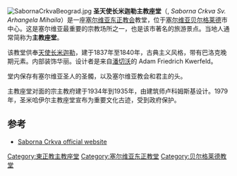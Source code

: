 {{Infobox church
| name                   = 圣天使长米迦勒主教座堂
| fullname               = Саборна Црква Св. Архангела Михаила
| image                  = Свјетлопис старе Саборне цркве у Биограду.jpg
| imagesize              = 200px
| pushpin map            = Serbia
| pushpin mapsize        = 200px
| map caption            = Shown within Serbia
| latd                   = 44
| latm                   = 49
| lats                   = 5
| latNS                  = 
| longd                  = 20
| longm                  = 27
| longs                  = 7
| location               = [[贝尔格莱德|贝尔格莱德]]
| country                = {{SRB}}
| denomination           = [[东正教|东正教]]
| website                = [http://www.saborna-crkva.com Saborna Crkva Official website]
| founded date           = {{Start date|1837}}
| dedication             = [[天使长米迦勒|天使长米迦勒]]
| status                 = [[教堂|教堂]]
| designated date        = 1979
| architect              = Adam Friedrich Kwerfeld
| style                  = 新古典主义风格，带有巴洛克晚期元素
| completed date         = 1840
| dome quantity          = 1
}}
[[File:SabornaCrkvaBeograd.jpg|thumb]]
'''圣天使长米迦勒主教座堂'''（{{lang-sr|Саборна Црква Св. Архангела Михаила}}, ''Saborna Crkva Sv. Arhangela Mihaila''）是一座[[塞尔维亚东正教会|塞尔维亚东正教会]]教堂，位于[[塞尔维亚|塞尔维亚]][[贝尔格莱德|贝尔格莱德]]市中心。这是塞尔维亚最重要的宗教场所之一，也是该市著名的旅游景点。当地人通常简称为'''主教座堂'''。

该教堂供奉[[天使长米迦勒|天使长米迦勒]]，建于1837年至1840年，古典主义风格，带有巴洛克晚期元素。内部装饰华丽。设计者是来自[[潘切沃|潘切沃]]的 Adam Friedrich Kwerfeld。

堂内保存有塞尔维亚圣人的圣髑，以及塞尔维亚教会和君主的头。

主教座堂对面的宗主教府建于1934年到1935年，由建筑师卢科姆斯基设计。1979年，圣米哈伊尔主教座堂宣布为重要文化古迹，受到政府保护。

==参考==
* [http://www.saborna-crkva.com Saborna Crkva official website] {{Wayback|url=http://www.saborna-crkva.com/ |date=20201113012424 }}{{Coord|44.8178|N|20.4519|E|source:ruwiki_region:RS|format=dms|display=title}}

[[Category:東正教主教座堂|Category:東正教主教座堂]]
[[Category:塞尔维亚东正教堂|Category:塞尔维亚东正教堂]]
[[Category:贝尔格莱德教堂|Category:贝尔格莱德教堂]]